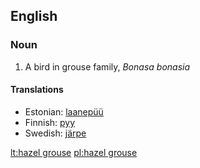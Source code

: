 ==English==
{{wikipedia}}

===Noun===
{{en-noun|sg=[[hazel]] [[grouse]]}}

# A bird in grouse family, ''Bonasa bonasia''

====Translations====
{{top}}
*Estonian: [[laanepüü]]
*Finnish: [[pyy]]
*Swedish: [[järpe]] {{c}}
{{bottom}}

[[lt:hazel grouse]]
[[pl:hazel grouse]]